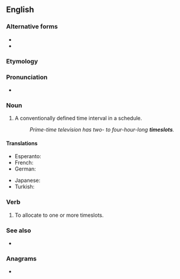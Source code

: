 {{also|time-slot|time slot}}
==English==

===Alternative forms===
* {{l|en|time-slot}}
* {{l|en|time slot}}

===Etymology===
{{compound|en|time|slot}}

===Pronunciation===
* {{hyphenation|en|time|slot}}

===Noun===
{{en-noun}}

# A conventionally defined time interval in a schedule.
#: ''Prime-time television has two- to four-hour-long '''timeslots'''.''

====Translations====
{{trans-top}}
* Esperanto: {{t|eo|tempo-bloko}}
* French: {{t+|fr|créneau|m}}
* German: {{t|de|Zeitschlitz|m}}
{{trans-mid}}
* Japanese: {{t+check|ja|枠|tr=わく, waku}}
* Turkish: {{t+|tr|zaman aralığı}}
{{trans-bottom}}

===Verb===
{{en-verb|timeslots|timeslotting|timeslotted}}

# To allocate to one or more timeslots.

===See also===
* {{l|en|time slice}}

===Anagrams===
* {{anagrams|en|a=eilmostt|lost time}}